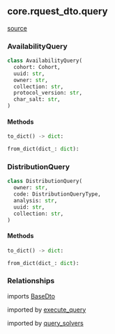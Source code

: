 ## core.rquest_dto.query

[source](https://github.com/Health-Informatics-UoN/hutch-cohort-discovery/tree/main/app/resolve/core/rquest_dto/query.py)

### AvailabilityQuery
```python
class AvailabilityQuery(
  cohort: Cohort,
  uuid: str,
  owner: str,
  collection: str,
  protocol_version: str,
  char_salt: str,
)
```

#### Methods

```python
to_dict() -> dict:
```

```python
from_dict(dict_: dict):
```


### DistributionQuery
```python
class DistributionQuery(
  owner: str,
  code: DistributionQueryType,
  analysis: str,
  uuid: str,
  collection: str,
)
```

#### Methods

```python
to_dict() -> dict:
```

```python
from_dict(dict_: dict):
```

### Relationships
imports [BaseDto](/resolve/core_api_ref/rquest_dto/base_dto)


imported by [execute_query](/resolve/core_api_ref/execute_query)

imported by [query_solvers](/resolve/core_api_ref/query_solvers)
